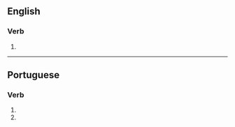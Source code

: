 ==English==

===Verb===
{{head|en|verb form}}

# {{en-third-person singular of|dramatize}}

----

==Portuguese==

===Verb===
{{pt-verb-form}}

# {{inflection of|dramatizar||2|s|pres|subj|lang=pt}}
# {{inflection of|dramatizar||2|s|negative|impr|lang=pt}}